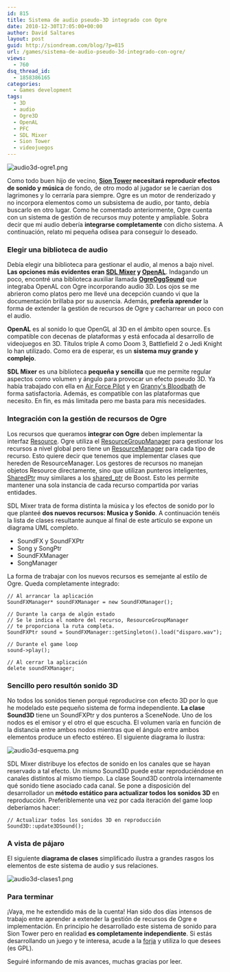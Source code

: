```yaml
---
id: 815
title: Sistema de audio pseudo-3D integrado con Ogre
date: 2010-12-30T17:05:00+00:00
author: David Saltares
layout: post
guid: http://siondream.com/blog/?p=815
url: /games/sistema-de-audio-pseudo-3d-integrado-con-ogre/
views:
  - 760
dsq_thread_id:
  - 1858386165
categories:
  - Games development
tags:
  - 3D
  - audio
  - Ogre3D
  - OpenAL
  - PFC
  - SDL Mixer
  - Sion Tower
  - videojuegos
---
```


![audio3d-ogre1.png](/img/wp/audio3d-ogre1.webp)

Como todo buen hijo de vecino, **[Sion Tower](/category/proyectos/pfc/sion-tower/) necesitará reproducir efectos de sonido y música** de fondo, de otro modo al jugador se le caerían dos lagrimones y lo cerraría para siempre. Ogre es un motor de renderizado y no incorpora elementos como un subsistema de audio, por tanto, debía buscarlo en otro lugar. Como he comentado anteriormente, Ogre cuenta con un sistema de gestión de recursos muy potente y ampliable. Sobra decir que mi audio debería **integrarse completamente** con dicho sistema. A continuación, relato mi pequeña odisea para conseguir lo deseado.

### Elegir una biblioteca de audio

Debía elegir una biblioteca para gestionar el audio, al menos a bajo nivel. **Las opciones más evidentes eran [SDL Mixer](http://es.wikipedia.org/wiki/Simple_DirectMedia_Layer#Componentes_adicionales) y [OpenAL](http://es.wikipedia.org/wiki/OpenAL)**. Indagando un poco, encontré una biblioteca auxiliar llamada **[OgreOggSound](http://www.ogre3d.org/tikiwiki/OgreOggSound&structure=Libraries)** que integraba OpenAL con Ogre incorporando audio 3D. Los ojos se me abrieron como platos pero me llevé una decepción cuando vi que la documentación brillaba por su ausencia. Además, **prefería aprender** la forma de extender la gestión de recursos de Ogre y cacharrear un poco con el audio.

**OpenAL** es al sonido lo que OpenGL al 3D en el ámbito open source. Es compatible con decenas de plataformas y está enfocada al desarrollo de videojuegos en 3D. Títulos triple A como Doom 3, Battlefield 2 o Jedi Knight lo han utilizado. Como era de esperar, es un **sistema muy grande y complejo**.

**SDL Mixer** es una biblioteca **pequeña y sencilla** que me permite regular aspectos como volumen y ángulo para provocar un efecto pseudo 3D. Ya había trabajado con ella en [Air Force Pilot](/proyectos/air-force-pilot/) y en [Granny's Bloodbath](/proyectos/grannys-bloodbath/) de forma satisfactoria. Además, es compatible con las plataformas que necesito. En fin, es más limitada pero me basta para mis necesidades.

### Integración con la gestión de recursos de Ogre

Los recursos que queramos **integrar con Ogre** deben implementar la interfaz [Resource](http://www.ogre3d.org/docs/api/html/classOgre_1_1Resource.html). Ogre utiliza el [ResourceGroupManager](http://www.ogre3d.org/docs/api/html/classOgre_1_1ResourceGroupManager.html) para gestionar los recursos a nivel global pero tiene un [ResourceManager](http://www.ogre3d.org/docs/api/html/classOgre_1_1ResourceManager.html) para cada tipo de recurso. Esto quiere decir que tenemos que implementar clases que hereden de ResourceManager. Los gestores de recursos no manejan objetos Resource directamente, sino que utilizan punteros inteligentes, [SharedPtr](http://www.ogre3d.org/docs/api/html/classOgre_1_1SharedPtr.html) muy similares a los [shared_ptr](http://www.boost.org/doc/libs/1_45_0/libs/smart_ptr/shared_ptr.htm) de Boost. Esto les permite mantener una sola instancia de cada recurso compartida por varias entidades.

SDL Mixer trata de forma distinta la música y los efectos de sonido por lo que planteé **dos nuevos recursos: Musica y Sonido**. A continuación tenéis la lista de clases resultante aunque al final de este artículo se expone un diagrama UML completo.

- SoundFX y SoundFXPtr
- Song y SongPtr
- SoundFXManager
- SongManager

La forma de trabajar con los nuevos recursos es semejante al estilo de Ogre. Queda completamente integrado:

```
// Al arrancar la aplicación
SoundFXManager* soundFXManager = new SoundFXManager();

// Durante la carga de algún estado
// Se le indica el nombre del recurso, ResourceGroupManager
// te proporciona la ruta completa.
SoundFXPtr sound = SoundFXManager::getSingleton().load("disparo.wav");

// Durante el game loop
sound->play();

// Al cerrar la aplicación
delete soundFXManager;
```

### Sencillo pero resultón sonido 3D

No todos los sonidos tienen porqué reproducirse con efecto 3D por lo que he modelado este pequeño sistema de forma independiente. **La clase Sound3D** tiene un SoundFXPtr y dos punteros a SceneNode. Uno de los nodos es el emisor y el otro el que escucha. El volumen varía en función de la distancia entre ambos nodos mientras que el ángulo entre ambos elementos produce un efecto estéreo. El siguiente diagrama lo ilustra:

![audio3d-esquema.png](/img/wp/audio3d-esquema.webp)

SDL Mixer distribuye los efectos de sonido en los canales que se hayan reservado a tal efecto. Un mismo Sound3D puede estar reproduciéndose en canales distintos al mismo tiempo. La clase Sound3D controla internamente qué sonido tiene asociado cada canal. Se pone a disposición del desarrollador un **método estático para actualizar todos los sonidos 3D** en reproducción. Preferiblemente una vez por cada iteración del game loop deberíamos hacer:

```
// Actualizar todos los sonidos 3D en reproducción
Sound3D::update3DSound();
```

### A vista de pájaro

El siguiente **diagrama de clases** simplificado ilustra a grandes rasgos los elementos de este sistema de audio y sus relaciones.

![audio3d-clases1.png](/img/wp/audio3d-clases1.webp)

### Para terminar

¡Vaya, me he extendido más de la cuenta! Han sido dos días intensos de trabajo entre aprender a extender la gestión de recursos de Ogre e implementación. En principio he desarrollado este sistema de sonido para Sion Tower pero en realidad **es completamente independiente**. Si estás desarrollando un juego y te interesa, acude a la [forja](https://forja.rediris.es/projects/cusl5-iberogre/) y utiliza lo que desees (es GPL).

Seguiré informando de mis avances, muchas gracias por leer.
